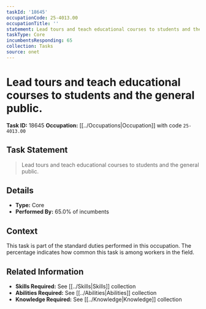 ```yaml
---
taskId: '18645'
occupationCode: 25-4013.00
occupationTitle: ''
statement: Lead tours and teach educational courses to students and the general public.
taskType: Core
incumbentsResponding: 65
collection: Tasks
source: onet
---
```

# Lead tours and teach educational courses to students and the general public.

**Task ID:** 18645
**Occupation:** [[../Occupations|Occupation]] with code `25-4013.00`

## Task Statement

> Lead tours and teach educational courses to students and the general public.

## Details

- **Type:** Core
- **Performed By:** 65.0% of incumbents

## Context

This task is part of the standard duties performed in this occupation. The percentage indicates how common this task is among workers in the field.

## Related Information

- **Skills Required:** See [[../Skills|Skills]] collection
- **Abilities Required:** See [[../Abilities|Abilities]] collection
- **Knowledge Required:** See [[../Knowledge|Knowledge]] collection
